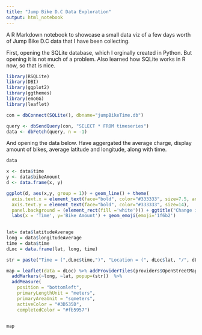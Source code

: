 ---
title: "Jump Bike D.C Data Exploration"
output: html_notebook
---

A R Markdown notebook to showcase a small data viz of a few days worth of Jump Bike D.C data that I have been collecting. 

First, opening the SQLite database, which I orginally created in Python. But opening it is not much of a problem. Also learned how SQLite works in R now, so that is nice. 

```{r}
library(RSQLite)
library(DBI)
library(ggplot2)
library(ggthemes)
library(emoGG)
library(leaflet)
```


```{r}
con = dbConnect(SQLite(), dbname="jumpBikeTime.db")
```

```{r}
query <- dbSendQuery(con, "SELECT * FROM timeseries")
data <- dbFetch(query, n = -1)
```

And opening the data below. Have aggergated the average charge, display amount of bikes, average latitude and longitude, along with time. 

```{r}
data
```
```{r}
x <- data$time
y <- data$bikeAmount
d <- data.frame(x, y)
```

```{r}
ggplot(d, aes(x,y, group = 1)) + geom_line() + theme(
  axis.text.x = element_text(face="bold", color="#333333", size=7.5, angle=35),
  axis.text.y = element_text(face="bold", color="#333333", size=14),
  panel.background = (element_rect(fill ='white'))) + ggtitle("Change in amount of Jump Bikes on the street") +
  labs(x = 'Time', y='Bike Amount') + geom_emoji(emoji='1f6b2')
 

```

```{r}
lat= data$latitudeAverage
long = data$longitudeAverage
time = data$time
dLoc = data.frame(lat, long, time)

str = paste("Time = (",dLoc$time,")", "Location = (", dLoc$lat, "/", dLoc$long, ")")

map = leaflet(data = dLoc) %>% addProviderTiles(providers$OpenStreetMap) %>%
  addMarkers(~long, ~lat, popup=(str))  %>%
  addMeasure(
    position = "bottomleft",
    primaryLengthUnit = "meters",
    primaryAreaUnit = "sqmeters",
    activeColor = "#3D535D",
    completedColor = "#fb5957")


map
```